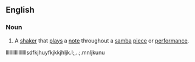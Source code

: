 ==English==

===Noun===
{{en-noun}}

# {{musical instruments}} A [[shaker]] that [[plays]] a [[note]] throughout a [[samba]] [[piece]] or [[performance]].
llllllllllllllllsdfkjhuyfkjkkjhljk.l;,..;.mnljkunu
